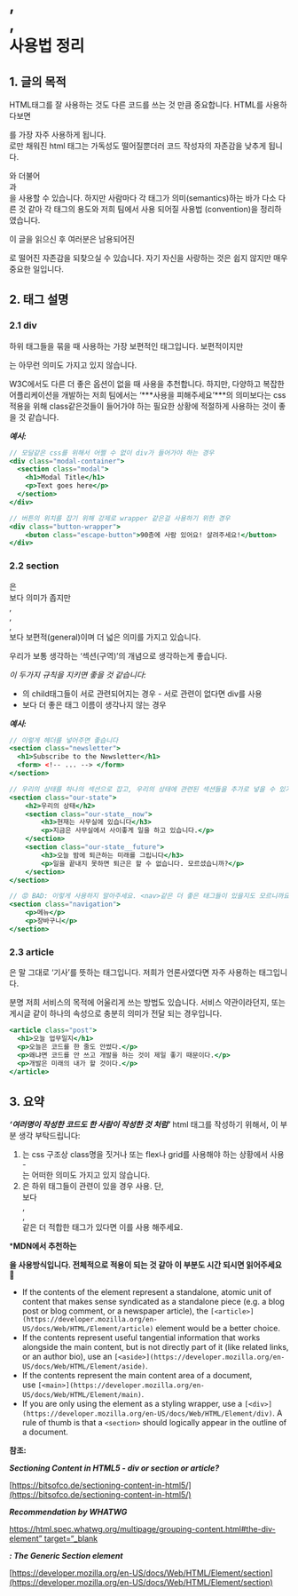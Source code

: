 # <div>, <section>, <article> 사용법 정리

## 1. 글의 목적

HTML태그를 잘 사용하는 것도 다른 코드를 쓰는 것 만큼 중요합니다. HTML를 사용하다보면 <div>를 가장 자주 사용하게 됩니다. <div>로만 채워진 html 태그는 가독성도 떨어질뿐더러 코드 작성자의 자존감을 낮추게 됩니다.

<div>와 더불어 <section>과 <article>을 사용할 수 있습니다. 하지만 사람마다 각 태그가 의미(semantics)하는 바가 다소 다른 것 같아 각 태그의 용도와 저희 팀에서 사용 되어질 사용법 (convention)을 정리하였습니다. 

이 글을 읽으신 후 여러분은 남용되어진 <div>로 떨어진 자존감을 되찾으실 수 있습니다. 자기 자신을 사랑하는 것은 쉽지 않지만 매우 중요한 일입니다.

## 2. 태그 설명

### 2.1 div

하위 태그들을 묶을 때 사용하는 가장 보편적인 태그입니다. 보편적이지만 <div>는 아무런 의미도 가지고 있지 않습니다. 

W3C에서도 다른 더 좋은 옵션이 없을 때 사용을 추천합니다. 하지만, 다양하고 복잡한 어플리케이션을 개발하는 저희 팀에서는 ‘***사용을 피해주세요’***의 의미보다는 css 적용을 위해 class같은것들이 들어가야 하는 필요한 상황에 적절하게 사용하는 것이 좋을 것 같습니다.

***예시:***

```jsx
// 모달같은 css를 위해서 어쩔 수 없이 div가 들어가야 하는 경우
<div class="modal-container">
  <section class="modal">
    <h1>Modal Title</h1>
    <p>Text goes here</p>
  </section>
</div>

// 버튼의 위치를 잡기 위해 강제로 wrapper 같은걸 사용하기 위한 경우
<div class="button-wrapper">
	<buton class="escape-button">90층에 사람 있어요! 살려주세요!</button>
</div>
```

### 2.2 section

<section>은 <div>보다 의미가 좁지만 <nav>, <article>, <main>, <aside> 보다 보편적(general)이며 더 넓은 의미를 가지고 있습니다. 

우리가 보통 생각하는 ‘섹션(구역)’의 개념으로 생각하는게 좋습니다. 

*이 두가지 규칙을 지키면 좋을 것 같습니다:*

- <section>의 child태그들이 서로 관련되어지는 경우
    - 서로 관련이 없다면 div를 사용
- <section>보다 더 좋은 태그 이름이 생각나지 않는 경우

***예시:***

```jsx
// 이렇게 헤더를 넣어주면 좋습니다
<section class="newsletter">
  <h1>Subscribe to the Newsletter</h1>
  <form> <!-- ... --> </form>
</section>

// 우리의 상태를 하나의 섹션으로 잡고, 우리의 상태에 관련된 섹션들을 추가로 넣을 수 있기도 합니다 
<section class="our-state">
	<h2>우리의 상태</h2>
	<section class="our-state__now">
		<h3>현재는 사무실에 있습니다</h3>
		<p>지금은 사무실에서 사이좋게 일을 하고 있습니다.</p>
	</section>
	<section class="our-state__future">
		<h3>오늘 밤에 퇴근하는 미래를 그립니다</h3>
		<p>일을 끝내지 못하면 퇴근은 할 수 없습니다. 모르셨습니까?</p>
	</section>
</section>

// 😡 BAD: 이렇게 사용하지 말아주세요. <nav>같은 더 좋은 태그들이 있을지도 모르니까요!
<section class="navigation">
	<p>메뉴</p>
	<p>장바구니</p>
</section>
```

### 2.3 article

<article>은 말 그대로 ‘기사’를 뜻하는 태그입니다. 저희가 언론사였다면 자주 사용하는 태그입니다. 

분명 저희 서비스의 목적에 어울리게 쓰는 방법도 있습니다. 서비스 약관이라던지, 또는 게시글 같이 하나의 속성으로 충분히 의미가 전달 되는 경우입니다.

```jsx
<article class="post">
  <h1>오늘 업무일지</h1>
  <p>오늘은 코드를 한 줄도 안썼다.</p>
  <p>왜냐면 코드를 안 쓰고 개발을 하는 것이 제일 좋기 때문이다.</p>
  <p>개발은 미래의 내가 할 것이다.</p>
</article>
```

## **3. 요약**

***‘여러명이 작성한 코드도 한 사람이 작성한 것 처럼’*** html 태그를 작성하기 위해서, 이 부분 생각 부탁드립니다:

1. <div>는 css 구조상 class명을 짓거나 또는 flex나 grid를 사용해야 하는 상황에서 사용 - <div>는 어떠한 의미도 가지고 있지 않습니다.
2. <section>은 하위 태그들이 관련이 있을 경우 사용. 단, <section>보다 <nav>, <article>, <main> 같은 더 적합한 태그가 있다면 이를 사용 해주세요.

***MDN에서 추천하는 <section>을 사용방식입니다. 전체적으로 적용이 되는 것 같아 이 부분도 시간 되시면 읽어주세요 🙂**

- If the contents of the element represent a standalone, atomic unit of content that makes sense syndicated as a standalone piece (e.g. a blog post or blog comment, or a newspaper article), the `[<article>](https://developer.mozilla.org/en-US/docs/Web/HTML/Element/article)` element would be a better choice.
- If the contents represent useful tangential information that works alongside the main content, but is not directly part of it (like related links, or an author bio), use an `[<aside>](https://developer.mozilla.org/en-US/docs/Web/HTML/Element/aside)`.
- If the contents represent the main content area of a document, use `[<main>](https://developer.mozilla.org/en-US/docs/Web/HTML/Element/main)`.
- If you are only using the element as a styling wrapper, use a `[<div>](https://developer.mozilla.org/en-US/docs/Web/HTML/Element/div)`. A rule of thumb is that a `<section>` should logically appear in the outline of a document.

**참조:** 

***Sectioning Content in HTML5 - div or section or article?***

[https://bitsofco.de/sectioning-content-in-html5/](https://bitsofco.de/sectioning-content-in-html5/)

***Recommendation by WHATWG***

[https://html.spec.whatwg.org/multipage/grouping-content.html#the-div-element” target=“_blank](https://html.spec.whatwg.org/multipage/grouping-content.html#the-div-element%E2%80%9D%20target=%E2%80%9C_blank)

***<section>: The Generic Section element***

[https://developer.mozilla.org/en-US/docs/Web/HTML/Element/section](https://developer.mozilla.org/en-US/docs/Web/HTML/Element/section)